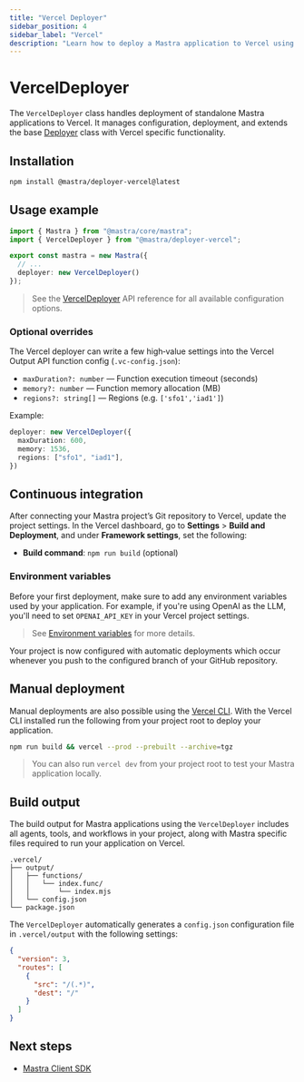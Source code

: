 ```yaml
---
title: "Vercel Deployer"
sidebar_position: 4
sidebar_label: "Vercel"
description: "Learn how to deploy a Mastra application to Vercel using the Mastra VercelDeployer"
---
```



# VercelDeployer

The `VercelDeployer` class handles deployment of standalone Mastra applications to Vercel. It manages configuration, deployment, and extends the base [Deployer](/reference/deployer/deployer) class with Vercel specific functionality.

## Installation

```bash copy
npm install @mastra/deployer-vercel@latest
```

## Usage example

```typescript filename="src/mastra/index.ts" showLineNumbers copy
import { Mastra } from "@mastra/core/mastra";
import { VercelDeployer } from "@mastra/deployer-vercel";

export const mastra = new Mastra({
  // ...
  deployer: new VercelDeployer()
});
```

> See the [VercelDeployer](/reference/deployer/vercel) API reference for all available configuration options.

### Optional overrides

The Vercel deployer can write a few high‑value settings into the Vercel Output API function config (`.vc-config.json`):

- `maxDuration?: number` — Function execution timeout (seconds)
- `memory?: number` — Function memory allocation (MB)
- `regions?: string[]` — Regions (e.g. `['sfo1','iad1']`)

Example:

```ts filename="src/mastra/index.ts" showLineNumbers copy
deployer: new VercelDeployer({
  maxDuration: 600,
  memory: 1536,
  regions: ["sfo1", "iad1"],
})
```

## Continuous integration

After connecting your Mastra project’s Git repository to Vercel, update the project settings. In the Vercel dashboard, go to **Settings** > **Build and Deployment**, and under **Framework settings**, set the following:

- **Build command**: `npm run build` (optional)

### Environment variables

Before your first deployment, make sure to add any environment variables used by your application. For example, if you're using OpenAI as the LLM, you'll need to set `OPENAI_API_KEY` in your Vercel project settings.

> See [Environment variables](https://vercel.com/docs/environment-variables) for more details.

Your project is now configured with automatic deployments which occur whenever you push to the configured branch of your GitHub repository.

## Manual deployment

Manual deployments are also possible using the [Vercel CLI](https://vercel.com/docs/cli). With the Vercel CLI installed run the following from your project root to deploy your application.

```bash copy
npm run build && vercel --prod --prebuilt --archive=tgz
```

> You can also run `vercel dev` from your project root to test your Mastra application locally.

## Build output

The build output for Mastra applications using the `VercelDeployer` includes all agents, tools, and workflows in your project, along with Mastra specific files required to run your application on Vercel.

```
.vercel/
├── output/
│   ├── functions/
│   │   └── index.func/
│   │       └── index.mjs
│   └── config.json
└── package.json
```


The `VercelDeployer` automatically generates a `config.json` configuration file in `.vercel/output` with the following settings:

```json
{
  "version": 3,
  "routes": [
    {
      "src": "/(.*)",
      "dest": "/"
    }
  ]
}
```

## Next steps

- [Mastra Client SDK](/client-js/overview)
